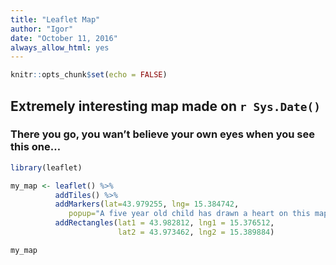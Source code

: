 ```yaml
---
title: "Leaflet Map"
author: "Igor"
date: "October 11, 2016"
always_allow_html: yes
---
```


```r
knitr::opts_chunk$set(echo = FALSE)
```

## Extremely interesting map made on `r Sys.Date()` 

### There you go, you wan't believe your own eyes when you see this one...

```r
library(leaflet)

my_map <- leaflet() %>%
          addTiles() %>%
          addMarkers(lat=43.979255, lng= 15.384742, 
             popup="A five year old child has drawn a heart on this map!") %>%
          addRectangles(lat1 = 43.982812, lng1 = 15.376512, 
                        lat2 = 43.973462, lng2 = 15.389884)

my_map

```
  